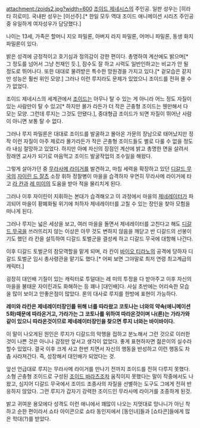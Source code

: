 attachment:/zoids2.jpg?width=600
[[조이드 제네시스]]의 주인공. 일판 성우는 [히라타 히로미]. 국내판 성우는 [이선주].[* 한일 모두 역대 조이드 애니메이션 시리즈 주인공 중 유일하게 여자성우가 담당했다.]

나이는 13세, 가족은 할머니 지오 파밀론, 아버지 라지 파밀론, 어머니 파밀론, 동생 화지 파밀론이 있다.

밝은 성격에 긍정적이고 호기심과 정의감이 강한 편이다. 총명하여 계산에도 밝으며[* 그 정도를 넘어서 그냥 천재인 듯.], 잠수도 잘 하고 시력도 일반인하고는 비교가 안 될 정도로 뛰어나다. 또한 대대로 물려받은 특수한 망원경을 가지고 있다.[* 겉모습은 같지만 성능은 훨씬 위인 모양.] 그러나 이런 루지라도 문제가 있었으니 조이드를 전혀 몰 수가 없었다.

조이드 제네시스의 세계관에서 [[조이드]]는 아무나 탈 수 있는 게 아니라 어느 정도 자질이 있는 사람만이 탈 수 있고[* 하지만 몰가 라든가 더 작은 곤충형 조이드는 웬만해서 다 모는 모양. 그런데 루지는 그것도 안됐다.], 중대형급 조이드가 되면 자질이 뛰어난 사람이 아니면 보통 탈 수 없다. 

그러나 루지 파밀론은 대대로 조이드를 발굴하고 몰아온 가문의 장남으로 태어났지만 정작 이런 자질이 아주 제로라 몰가라든가 작은 곤충형 조이드들도 별로 다룰 수 없을 정도라 내심 절망하고 있었다. 하지만 아예 자신의 장점인 계산에 밝고 총명한 면을 살려서 장래엔 교사가 되기로 마음먹고 조이드 발굴작업의 조수일을 해왔다.

그렇게 살아가던 중 [[무라사메 라이거]]를 발견하고, 마침 세력을 확장하고 있던 [[디갈드 무국]]의 [[자이린 드 잘츠]] 소장 휘하 정찰병이 마을을 습격하자 우연히 무라사메 라이거에 타고 [[라 칸]]과 [[레 미이]]의 도움을 받아 적을 물리치게 된다.

그러나 이후 자이린이 지휘하는 본대가 습격해오고 이 과정에서 마을의 [[제네레이터]]가 파괴되어 마을이 황폐화될 위기에 처하자 제네레이터를 고칠 수 있는 장인을 찾아 모험을 떠나게 된다.

그러나 루지는 넓은 세상을 보고, 여러 마을을 돌면서 제네레이터를 고친다고 해도 [[디갈드 무국]]을 쓰러뜨리지 않는 이상은 아무 것도 변하지 않음을 깨닫고 반 디갈드의 선봉이기도 했던 라 칸을 설득하여 디갈드 토벌군을 결성케 하고 디갈드 무국에 대항해 나간다.

이후 디갈드 토벌군의 참모역할을 맡게 되며, 라 칸이 [[바이오 티라노]]의 공격에 당하자 디갈드 토벌군 임시 총사령관을 맡기도 했다.[* 어찌 보면 그야말로 최저 연령 최고계급의 캐릭터.]

굉장히 대인배 기질이 있는 캐릭터로 투덜대는 레 미의 투정을 다 받아주고 이후 자신의 마을을 불태운 자이린과도 화해하는 등 꽤나 [대인배]다. 사실 초반에는 어리숙한 모습을 많이 보이고 안좋은점이 많았다. 론의 대사로 루지를 한방에 표현이 가능하다.

'''레미와 라칸은 제네레이터장인를 위해 너를 따라왔고 코토나는 너와의 약속(애니메이션 5화)때문에 따라온거고, 가라가는 그 코토나를 위하여 따라온것이며 나(론)는 가라가와 같이 있으니 따라온것이므로 제네레이터장인을 찾으면 루지 너와는 바이바이다.'''

이 말이 나오게된 원인은 루지가 디갈드의 악행을 접하고 분노해서 그런 것으로 이러한 것이 나쁜 것은 아니나 감정만 앞서고 생각이 없었다. 좋게 표현하자면 젊은이의 실수라 할수 있었다. 결국 이후 크게 사고 한번 치면서 자신의 행동을 반성하고 이런 행동도 차츰 사라져간다. 즉, 성장해서 대인배가 되었다는 것.

앞선 언급대로 루지는 무라사메 라이거를 만나기 전까지 조이드를 전혀 다루지 못했다. 소형 곤충형 조이드로 구성된 [[조이드 바라츠]]조차 움직이지 못했다는 말이 작중에서도 나왔고, 심지어 디갈드 무국에서 조이드 조종사의 자질을 선별하는 도구도 그에게 전혀 반응하지 않았다. 그런 루지가 갑자기 강력한 조이드인 무라사메 라이거를 조종하게 된것.

밝고 귀여운 용모에다 성격도 이런 애니에서 꽤많이 나오는 지멋대로 망나니가 아닌 착하고 순한 편이라서 쇼타 아이콘으로 쇼타 동인지에서 [동인녀]들과 [쇼타콘]들에게 많은 학대(?)를 받았다.
